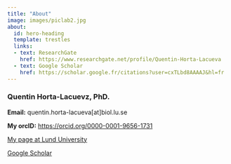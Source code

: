 ---
title: "About"
image: images/piclab2.jpg
about:
  id: hero-heading
  template: trestles
  links:
  - text: ResearchGate
    href: https://www.researchgate.net/profile/Quentin-Horta-Lacueva
  - text: Google Scholar
    href: https://scholar.google.fr/citations?user=cxTLbd8AAAAJ&hl=fr
---

::: {#hero-heading}
### Quentin Horta-Lacuevz, PhD.

**Email:** quentin.horta-lacueva\[at\]biol.lu.se

**My orcID:** <https://orcid.org/0000-0001-9656-1731>

[My page at Lund University](https://portal.research.lu.se/en/persons/quentin-horta-lacueva)

[Google Scholar](https://scholar.google.fr/citations?user=cxTLbd8AAAAJ&hl=fr)
:::
